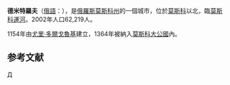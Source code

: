 {{Infobox Russian town}}
'''德米特羅夫'''（[[俄語|俄語]]：'''{{lang|ru|Дмитров}}'''），是[[俄羅斯|俄羅斯]][[莫斯科州|莫斯科州]]的一個城市，位於[[莫斯科|莫斯科]]以北，臨[[莫斯科運河|莫斯科運河]]。2002年人口62,219人。

1154年由[[尤里·多爾戈魯基|尤里·多爾戈魯基]]建立，1364年被納入[[莫斯科大公|莫斯科大公國]]內。

==参考文献==
{{reflist}}

{{Cities and towns in Moscow Oblast}}

{{Authority control}}
[[Category:莫斯科州城市|Д]]
